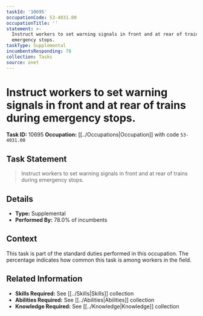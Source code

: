 ```yaml
---
taskId: '10695'
occupationCode: 53-4031.00
occupationTitle: ''
statement: >-
  Instruct workers to set warning signals in front and at rear of trains during
  emergency stops.
taskType: Supplemental
incumbentsResponding: 78
collection: Tasks
source: onet
---
```

# Instruct workers to set warning signals in front and at rear of trains during emergency stops.

**Task ID:** 10695
**Occupation:** [[../Occupations|Occupation]] with code `53-4031.00`

## Task Statement

> Instruct workers to set warning signals in front and at rear of trains during emergency stops.

## Details

- **Type:** Supplemental
- **Performed By:** 78.0% of incumbents

## Context

This task is part of the standard duties performed in this occupation. The percentage indicates how common this task is among workers in the field.

## Related Information

- **Skills Required:** See [[../Skills|Skills]] collection
- **Abilities Required:** See [[../Abilities|Abilities]] collection
- **Knowledge Required:** See [[../Knowledge|Knowledge]] collection
